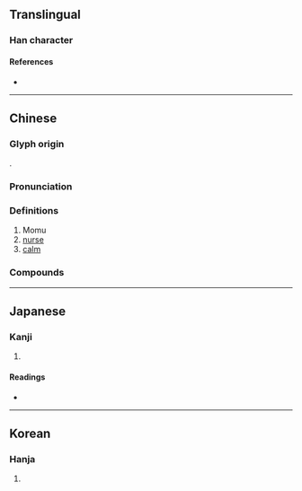 {{character info/new}}
==Translingual==

===Han character===
{{Han char|rn=38|rad=女|as=11|sn=14|four=44434|canj=VTAK|ids=⿰女莫}}

====References====
* {{Han ref|kx=0270.160|dkj=06673|dj=0538.120|hdz=21071.050|uh=5AEB|ud=23275|bh=E172|bd=57714}}

----

==Chinese==
{{zh-forms}}

===Glyph origin===
{{Han etym}}
{{Han compound|女|莫|c1=s|c2=p|t1=woman|ls=psc}}.

===Pronunciation===
{{zh-pron
|m=mó
|m-s=
|dg=
|c=mou4
|c-t=
|g=
|h=pfs=
|j=
|mb=
|md=
|mn=
|mn-t=
|w=
|x=
|mc=y
|oc=y
|cat=n,a
}}

===Definitions===
{{zh-hanzi}}

# Momu {{gloss|[[w:Yellow Emperor|Huangdi]]'s [[ugly]] [[concubine]] (used in the word [[嫫母]])}}
# [[nurse]]
# [[calm]]

===Compounds===
{{zh-der|嫫母|妝嫫費黛}}

----

==Japanese==

===Kanji===
{{ja-kanji|grade=|rs=女11}}

# {{defn|lang=ja|sort=女11}}

====Readings====
* {{ja-readings|on=ぼ,も|kun=しこめ}}

----

==Korean==

===Hanja===
{{ko-hanja|hangeul=모|rv=mo|mr=mo}}

# {{defn|lang=ko|sort=女11}}